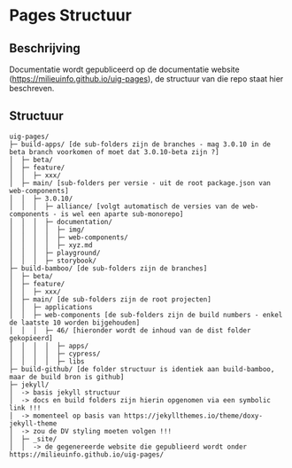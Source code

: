 
<Meta title="Ontwikkeling/Pages Structuur" />

# Pages Structuur

## Beschrijving

Documentatie wordt gepubliceerd op de documentatie website (https://milieuinfo.github.io/uig-pages), de structuur van
die repo staat hier beschreven.

## Structuur

```
uig-pages/
├─ build-apps/ [de sub-folders zijn de branches - mag 3.0.10 in de beta branch voorkomen of moet dat 3.0.10-beta zijn ?]
│  ├─ beta/
│  ├─ feature/
│  │  ├─ xxx/
│  ├─ main/ [sub-folders per versie - uit de root package.json van web-components]
│  │  ├─ 3.0.10/
│  │  │  ├─ alliance/ [volgt automatisch de versies van de web-components - is wel een aparte sub-monorepo]
│  │  │  ├─ documentation/
│  │  │  │  ├─ img/
│  │  │  │  ├─ web-components/
│  │  │  │  ├─ xyz.md
│  │  │  ├─ playground/
│  │  │  ├─ storybook/
├─ build-bamboo/ [de sub-folders zijn de branches]
│  ├─ beta/
│  ├─ feature/
│  │  ├─ xxx/
│  ├─ main/ [de sub-folders zijn de root projecten]
│  │  ├─ applications
│  │  ├─ web-components [de sub-folders zijn de build numbers - enkel de laatste 10 worden bijgehouden]
│  │  │  ├─ 46/ [hieronder wordt de inhoud van de dist folder gekopieerd]
│  │  │  │  ├─ apps/
│  │  │  │  ├─ cypress/
│  │  │  │  ├─ libs
├─ build-github/ [de folder structuur is identiek aan build-bamboo, maar de build bron is github]
├─ jekyll/
│  -> basis jekyll structuur
│  -> docs en build folders zijn hierin opgenomen via een symbolic link !!!
│  -> momenteel op basis van https://jekyllthemes.io/theme/doxy-jekyll-theme
│  -> zou de DV styling moeten volgen !!!
│  ├─ _site/
│  │  -> de gegenereerde website die gepublieerd wordt onder https://milieuinfo.github.io/uig-pages/
```
